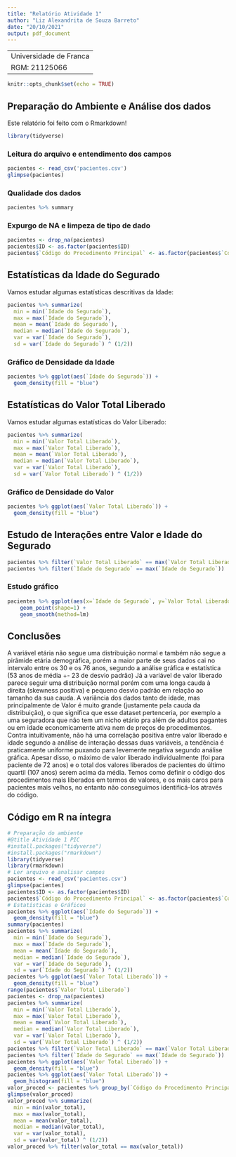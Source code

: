 ```yaml
---
title: "Relatório Atividade 1"
author: "Liz Alexandrita de Souza Barreto"
date: "20/10/2021"
output: pdf_document
---
```

---
Universidade de Franca
RGM: 21125066
---

```r
knitr::opts_chunk$set(echo = TRUE)
```

## Preparação do Ambiente e Análise dos dados
Este relatório foi feito com o Rmarkdown!

```r
library(tidyverse)
```

### Leitura do arquivo e entendimento dos campos

``` r

pacientes <- read_csv('pacientes.csv')
glimpse(pacientes)
```

### Qualidade dos dados
```r

pacientes %>% summary

```

### Expurgo de NA e limpeza de tipo de dado
```r

pacientes <- drop_na(pacientes)
pacientes$ID <- as.factor(pacientes$ID)
pacientes$`Código do Procedimento Principal` <- as.factor(pacientes$`Código do Procedimento Principal`)
```

## Estatísticas da Idade do Segurado
Vamos estudar algumas estatísticas descritivas da Idade:

```r

pacientes %>% summarize(
  min = min(`Idade do Segurado`), 
  max = max(`Idade do Segurado`),
  mean = mean(`Idade do Segurado`),
  median = median(`Idade do Segurado`), 
  var = var(`Idade do Segurado`),
  sd = var(`Idade do Segurado`) ^ (1/2))
```

### Gráfico de Densidade da Idade

```r

pacientes %>% ggplot(aes(`Idade do Segurado`)) + 
  geom_density(fill = "blue")
```

## Estatísticas do Valor Total Liberado
Vamos estudar algumas estatísticas do Valor Liberado:

```r

pacientes %>% summarize(
  min = min(`Valor Total Liberado`), 
  max = max(`Valor Total Liberado`),
  mean = mean(`Valor Total Liberado`),
  median = median(`Valor Total Liberado`), 
  var = var(`Valor Total Liberado`),
  sd = var(`Valor Total Liberado`) ^ (1/2))
```
  
### Gráfico de Densidade do Valor

```r
pacientes %>% ggplot(aes(`Valor Total Liberado`)) + 
  geom_density(fill = "blue")
```

## Estudo de Interações entre Valor e Idade do Segurado

```r
pacientes %>% filter(`Valor Total Liberado` == max(`Valor Total Liberado`))
pacientes %>% filter(`Idade do Segurado` == max(`Idade do Segurado`))
```

### Estudo gráfico

```r
pacientes %>% ggplot(aes(x=`Idade do Segurado`, y=`Valor Total Liberado`)) +
    geom_point(shape=1) + 
    geom_smooth(method=lm)  
```

## Conclusões
A variável etária não segue uma distribuição normal e também não segue a pirâmide etária demográfica, porém a maior parte de seus dados cai no intervalo entre os 30 e os 76 anos, segundo a análise gráfica e estatística (53 anos de média +- 23 de desvio padrão)
Já a variável de valor liberado parece seguir uma distribuição normal porém com uma longa cauda à direita (skewness positiva) e pequeno desvio padrão em relação ao tamanho da sua cauda.
A variância dos dados tanto de idade, mas principalmente de Valor é muito grande (justamente pela cauda da distribuição), o que significa que esse dataset pertenceria, por exemplo a uma seguradora que não tem um nicho etário pra além de adultos pagantes ou em idade economicamente ativa nem de preços de procedimentos.
Contra intuitivamente, não há uma correlação positiva entre valor liberado e idade segundo a análise de interação dessas duas variáveis, a tendência é praticamente uniforme puxando para levemente negativa segundo análise gráfica. Apesar disso, o máximo de valor liberado individualmente (foi para paciente de 72 anos) e o total dos valores liberados de pacientes do último quartil (107 anos) serem acima da média.
Temos como definir o código dos procedimentos mais liberados em termos de valores, e os mais caros para pacientes mais velhos, no entanto não conseguimos identificá-los através do código.

## Código em R na íntegra

``` r

# Preparação do ambiente
#@title Atividade 1 PIC
#install.packages("tidyverse")
#install.packages("rmarkdown")
library(tidyverse)
library(rmarkdown)
# Ler arquivo e analisar campos
pacientes <- read_csv('pacientes.csv')
glimpse(pacientes)
pacientes$ID <- as.factor(pacientes$ID)
pacientes$`Código do Procedimento Principal` <- as.factor(pacientes$`Código do Procedimento Principal`)
# Estatísticas e Gráficos
pacientes %>% ggplot(aes(`Idade do Segurado`)) + 
  geom_density(fill = "blue")
summary(pacientes)
pacientes %>% summarize(
  min = min(`Idade do Segurado`), 
  max = max(`Idade do Segurado`),
  mean = mean(`Idade do Segurado`),
  median = median(`Idade do Segurado`), 
  var = var(`Idade do Segurado`),
  sd = var(`Idade do Segurado`) ^ (1/2))
pacientes %>% ggplot(aes(`Valor Total Liberado`)) + 
  geom_density(fill = "blue")
range(pacientes$`Valor Total Liberado`)
pacientes <- drop_na(pacientes)
pacientes %>% summarize(
  min = min(`Valor Total Liberado`), 
  max = max(`Valor Total Liberado`),
  mean = mean(`Valor Total Liberado`),
  median = median(`Valor Total Liberado`), 
  var = var(`Valor Total Liberado`),
  sd = var(`Valor Total Liberado`) ^ (1/2))
pacientes %>% filter(`Valor Total Liberado` == max(`Valor Total Liberado`))
pacientes %>% filter(`Idade do Segurado` == max(`Idade do Segurado`))
pacientes %>% ggplot(aes(`Valor Total Liberado`)) + 
  geom_density(fill = "blue")
pacientes %>% ggplot(aes(`Valor Total Liberado`)) + 
  geom_histogram(fill = "blue")
valor_proced <- pacientes %>% group_by(`Código do Procedimento Principal`) %>% summarise(valor_total = sum(`Valor Total Liberado`))
glimpse(valor_proced)
valor_proced %>% summarize(
  min = min(valor_total), 
  max = max(valor_total),
  mean = mean(valor_total),
  median = median(valor_total), 
  var = var(valor_total),
  sd = var(valor_total) ^ (1/2))
valor_proced %>% filter(valor_total == max(valor_total))

```